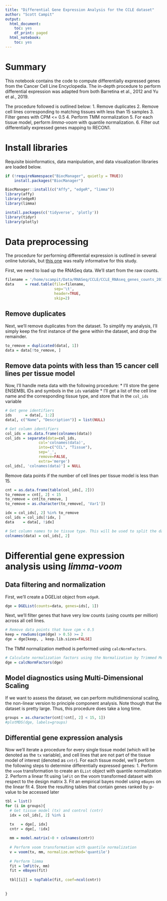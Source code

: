 ```yaml
---
title: "Differential Gene Expression Analysis for the CCLE dataset"
author: "Scott Campit"
output:
  html_document:
    toc: yes
    df_print: paged
  html_notebook:
    toc: yes
---
```


# Summary
This notebook contains the code to compute differentially expressed genes from the Cancer Cell Line Encyclopedia. The in-depth procedure to perform differential expression was adapted from both Barretina et al., 2012 and Yu et al., 2019. 

The procedure followed is outlined below:
  1. Remove duplicates
  2. Remove cell lines corresponding to matching tissues with less than 15 samples
  3. Filter genes with CPM <= 0.5
  4. Perform TMM normalization
  5. For each tissue model, perform *limma-voom* with quantile normalization.
  6. Filter out differentially expressed genes mapping to RECON1. 

# Install libraries
Requisite bioinformatics, data manipulation, and data visualization libraries are loaded below.
```r
if (!requireNamespace("BiocManager", quietly = TRUE))
    install.packages("BiocManager")

BiocManager::install(c("Affy", "edgeR", "limma"))
library(affy)
library(edgeR)
library(limma)

install.packages(c('tidyverse', 'plotly'))
library(tidyr)
library(plotly)

```

# Data preprocessing
The procedure for performing differential expression is outlined in several online tutorials, but [this one](https://www.bioconductor.org/packages/devel/bioc/vignettes/limma/inst/doc/usersguide.pdf) was really informative for this study. 

First, we need to load up the RNASeq data. We'll start from the raw counts.

```r
filename = '/home/scampit/Data/RNASeq/CCLE/CCLE_RNAseq_genes_counts_20180929.gct'
data     = read.table(file=filename, 
                      sep='\t', 
                      header=TRUE, 
                      skip=2)
```

## Remove duplicates
Next, we'll remove duplicates from the dataset. To simplify my analysis, I'll simply keep the first instance of the gene within the dataset, and drop the remainder.

```r
to_remove = duplicated(data[, 1])
data = data[!to_remove, ]
```

## Remove data points with less than 15 cancer cell lines per tissue model
Now, I'll handle meta data with the following procedure:
  * I'll store the gene ENSEMBL IDs and symbols in the `ids` variable
  * I'll get a list of the cell line name and the corresponding tissue type, and store that in the `col_ids` variable
  
```r
# Get gene identifiers
ids      = data[, 1:2]
data[, c("Name", "Description")] = list(NULL)

# Get column identifiers
col_ids = as.data.frame(colnames(data))
col_ids = separate(data=col_ids, 
               col='colnames(data)', 
               into=c("CCL", "Tissue"), 
               sep='_', 
               remove=FALSE, 
               extra='merge')
col_ids[, 'colnames(data)'] = NULL
```

Remove data points if the number of cell lines per tissue model is less than 15.

```r
cnt = as.data.frame(table(col_ids[, 2]))
to_remove = cnt[, 2] < 15
to_remove = cnt[to_remove, ]
to_remove = as.character(to_remove[, 'Var1'])

idx = col_ids[, 2] %in% to_remove
col_ids = col_ids[!idx, ]
data    = data[, !idx]

# Set column names to be tissue type. This will be used to split the data up by groups.
colnames(data) = col_ids[, 2]
```

# Differential gene expression analysis using *limma-voom*

## Data filtering and normalization

First, we'll create a DGEList object from `edgeR`.
```r
dge = DGEList(counts=data, genes=ids[, 1])
```

Next, we'll filter genes that have very low counts (using counts per million) across all cell lines.
```r
# Remove data points that have cpm < 0.5
keep = rowSums(cpm(dge) > 0.5) >= 2
dge = dge[keep, , keep.lib.sizes=FALSE]
```

The TMM normalization method is performed using `calcNormFactors`.
```r
# Calculate normalization factors using the Normalization by Trimmed Mean of M values
dge = calcNormFactors(dge)
```

## Model diagnostics using Multi-Dimensional Scaling

If we want to assess the dataset, we can perform multidimensional scaling, the non-linear version to principle component analysis. Note though that the dataset is pretty large. Thus, this procedure does take a long time.
```r
groups = as.character(cnt[!cnt[, 2] < 15, 1])
#plotMDS(dge, labels=groups)
```

## Differential gene expression analysis

Now we'll iterate a procedure for every single tissue model (which will be denoted as the `tx` variable), and cell lines that are not part of the tissue model of interest (denoted as `cntr`). For each tissue model, we'll perform the following steps to determine differentially expressed genes:
  1. Perform the `voom` transformation to create an `EList` object with quantile normalization
  2. Perform a linear fit using `lmFit` on the voom transformed dataset with respect to the design matrix
  3. Fit an empirical bayes model using `eBayes` on the linear fit
  4. Store the resulting tables that contain genes ranked by p-value to be accessed later
  
```r
tbl = list()
for (i in groups){
  # Get tissue model (tx) and control (cntr)
  idx = col_ids[, 2] %in% i

  tx   = dge[, idx]
  cntr = dge[, !idx]
  
  mm = model.matrix(~0 + colnames(cntr))
  
  # Perform voom transformation with quantile normalization
  v = voom(tx, mm, normalize.method='quantile')
  
  # Perform limma
  fit = lmFit(v, mm)
  fit = eBayes(fit)
  
  tbl[[i]] = topTable(fit, coef=ncol(cntr))
  
  
} 
```

